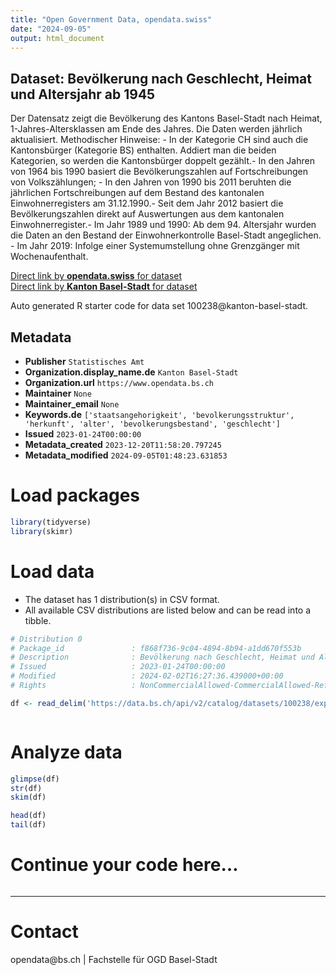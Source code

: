 ```yaml
---
title: "Open Government Data, opendata.swiss"
date: "2024-09-05"
output: html_document
---
```


## Dataset: Bevölkerung nach Geschlecht, Heimat und Altersjahr ab 1945

Der Datensatz zeigt die Bevölkerung des Kantons Basel-Stadt nach Heimat, 1-Jahres-Altersklassen am Ende des Jahres. Die Daten werden jährlich aktualisiert. Methodischer Hinweise: - In der Kategorie CH sind auch die Kantonsbürger (Kategorie BS) enthalten. Addiert man die beiden Kategorien, so werden die Kantonsbürger doppelt gezählt.- In den Jahren von 1964 bis 1990 basiert die Bevölkerungszahlen auf Fortschreibungen von Volkszählungen; - In den Jahren von 1990 bis 2011 beruhten die jährlichen Fortschreibungen auf dem Bestand des kantonalen Einwohnerregisters am 31.12.1990.- Seit dem Jahr 2012 basiert die Bevölkerungszahlen direkt auf Auswertungen aus dem kantonalen Einwohnerregister.- Im Jahr 1989 und 1990:  Ab dem 94. Altersjahr wurden die Daten  an den Bestand der Einwohnerkontrolle Basel-Stadt angeglichen. - Im Jahr 2019: Infolge einer Systemumstellung ohne Grenzgänger mit Wochenaufenthalt.

[Direct link by **opendata.swiss** for dataset](https://opendata.swiss/de/dataset/bevolkerung-nach-geschlecht-heimat-und-altersjahr-ab-1945)<br>
[Direct link by **Kanton Basel-Stadt** for dataset](https://data.bs.ch/explore/dataset/100238/)

Auto generated R starter code for data set 100238@kanton-basel-stadt.

## Metadata

- **Publisher** `Statistisches Amt`
- **Organization.display_name.de** `Kanton Basel-Stadt`
- **Organization.url** `https://www.opendata.bs.ch`
- **Maintainer** `None`
- **Maintainer_email** `None`
- **Keywords.de** `['staatsangehorigkeit', 'bevolkerungsstruktur', 'herkunft', 'alter', 'bevolkerungsbestand', 'geschlecht']`
- **Issued** `2023-01-24T00:00:00`
- **Metadata_created** `2023-12-20T11:58:20.797245`
- **Metadata_modified** `2024-09-05T01:48:23.631853`


# Load packages

```r

library(tidyverse)
library(skimr)

```

# Load data

-   The dataset has 1 distribution(s) in CSV format.
-   All available CSV distributions are listed below and can be read into a tibble.

```r

# Distribution 0
# Package_id               : f868f736-9c04-4894-8b94-a1dd670f553b
# Description              : Bevölkerung nach Geschlecht, Heimat und Altersjahr ab 1945 (csv)
# Issued                   : 2023-01-24T00:00:00
# Modified                 : 2024-02-02T16:27:36.439000+00:00
# Rights                   : NonCommercialAllowed-CommercialAllowed-ReferenceRequired

df <- read_delim('https://data.bs.ch/api/v2/catalog/datasets/100238/exports/csv?use_labels=true')



```

# Analyze data

```r

glimpse(df)
str(df)
skim(df)

head(df)
tail(df)

```

# Continue your code here...

```r

```

------------------------------------------------------------------------

# Contact

opendata@bs.ch | Fachstelle für OGD Basel-Stadt
